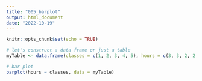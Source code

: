 ```yaml
---
title: "005_barplot"
output: html_document
date: "2022-10-19"
---
```


```r
knitr::opts_chunk$set(echo = TRUE)
```

```r
# let's construct a data frame or just a table
myTable <- data.frame(classes = c(1, 2, 3, 4, 5), hours = c(3, 3, 2, 2, 2))

```


```r
# bar plot
barplot(hours ~ classes, data = myTable)
```

